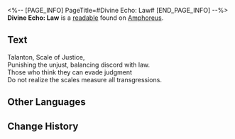 <%-- [PAGE_INFO]
PageTitle=#Divine Echo: Law#
[END_PAGE_INFO] --%>
{{Readable Infobox
|id           = 518
|partIds      = 190845
|title        = 
|image        = Item Divine Echo- Law.png
|world        = Amphoreus
|parts        = 1
|author       = <!--to be added-->
|description  = A memory left by a Titan's Miracle. Only those who have received divine blessings can hear such holy resonance... Listen, the scales of judgment ring with the decree against evil.
|part1        = Divine Echo: Law
|source1      = {{cx|Source missing}}
|characters   = Talanton
|factions     = 
}}
'''Divine Echo: Law''' is a [[readable]] found on [[Amphoreus]].
<!--
==Location==
{{Map Embed|<map name>|<marker id>}}
-->
==Text==
Talanton, Scale of Justice,<br />
Punishing the unjust, balancing discord with law.<br />
Those who think they can evade judgment<br />
Do not realize the scales measure all transgressions.

<!--
==Trivia==
* 
-->
==Other Languages==
{{Other Languages
|en   = Divine Echo: Law
|zhs  = 神性的回响：律法
|zht  = 神性的迴響：律法
|ja   = 神性の反響：法
|ko   = 신성의 메아리: 율법
|es   = Eco divino: la Ley
|fr   = Écho Divin&nbsp;: Loi
|ru   = Отголосок божественности: Правосудие
|th   = แว่วเสียงศักดิ์สิทธิ์: กฎเกณฑ์
|vi   = Tiếng Vọng Thần Tính: Luật Pháp
|de   = Göttliches Echo: Gesetz
|id   = Gema Ilahi: Hukum
|pt   = Eco Divino: A Lei
}}

==Change History==
{{Change History|3.2}}